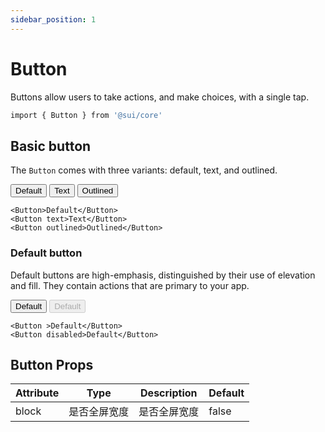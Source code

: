 ```yaml
---
sidebar_position: 1
---
```



# Button

Buttons allow users to take actions, and make choices, with a single tap.

```bash
import { Button } from '@sui/core'
```

## Basic button

The `Button` comes with three variants: default, text, and outlined.

<App>

<Example>
  <Button>Default</Button> <Button text>Text</Button> <Button outlined>Outlined</Button>
</Example>

</App>

```tsx
<Button>Default</Button>
<Button text>Text</Button>
<Button outlined>Outlined</Button>
```

### Default button

Default buttons are high-emphasis, distinguished by their use of elevation and fill. They contain actions that are primary to your app.

<Example>
  <Button>Default</Button>
  <Button disabled>Default</Button>
</Example>

```tsx
<Button >Default</Button>
<Button disabled>Default</Button>
```

## Button Props

| Attribute | Type         | Description  | Default |
| --------- | ------------ | ------------ | ------- |
| block     | 是否全屏宽度 | 是否全屏宽度 | false   |
